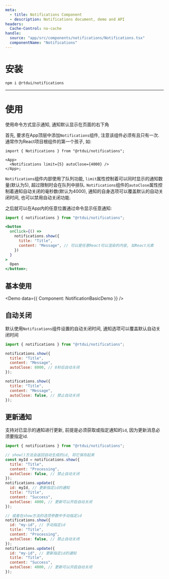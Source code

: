 ```yaml
---
meta:
  - title: Notifications Component
  - description: Notifications document, demo and API
headers:
  Cache-Control: no-cache
handle:
  source: "app/src/components/notifications/Notifications.tsx"
  componentName: "Notifications"
---
```



# 安装

```sh
npm i @rtdui/notifications
```

---

# 使用

使用命令方式显示通知, 通知默认显示在页面的右下角

首先, 要求在App顶层中添加`Notifications`组件, 注意该组件必须有且只有一次. 通常作为React项目根组件的第一个孩子, 如:

```tsx
import { Notifications } from "@rtdui/notifications";

<App>
  <Notifications limit={5} autoClose={4000} />
</App>;
```

`Notifications`组件内部使用了队列功能, `limit`属性控制着可以同时显示的通知数量(默认为5), 超过限制时会在队列中排队.
`Notifications`组件的`autoClose`属性控制着通知自动关闭的毫秒数(默认为4000), 通知的自身选项可以覆盖默认的自动关闭时间, 也可以禁用自动关闭功能.

之后就可以在App内的任意位置通过命令显示任意通知:

```jsx
import { notifications } from "@rtdui/notifications";

<button
  onClick={() =>
    notifications.show({
      title: "Title",
      content: "Message", // 可以是任意React可以渲染的内容, 如React元素
    })
  }
>
  Open
</button>;
```

## 基本使用

<Demo data={{ Component: NotificationBasicDemo }} />

## 自动关闭

默认使用`Notifications`组件设置的自动关闭时间, 通知选项可以覆盖默认自动关闭时间

```jsx
import { notifications } from "@rtdui/notifications";

notifications.show({
  title: "Title",
  content: "Message",
  autoClose: 8000, // 8秒后自动关闭
});

notifications.show({
  title: "Title",
  content: "Message",
  autoClose: false, // 禁止自动关闭
});
```

## 更新通知

支持对已显示的通知进行更新, 前提是必须获取或指定通知的`id`, 因为更新消息必须要指定id.

```jsx
import { notifications } from "@rtdui/notifications";

// show()方法会返回自动生成的id, 将它保存起来
const myId = notifications.show({
  title: "Title",
  content: "Processing",
  autoClose: false, // 禁止自动关闭
});
notifications.update({
  id: myId, // 更新指定id的通知
  title: "Title",
  content: "Success",
  autoClose: 4000, // 更新可以开启自动关闭
});

// 或者在show方法的选项参数中手动指定id
notifications.show({
  id: "my-id", // 手动指定id
  title: "Title",
  content: "Processing",
  autoClose: false, // 禁止自动关闭
});
notifications.update({
  id: "my-id", // 更新指定id的通知
  title: "Title",
  content: "Success",
  autoClose: 4000, // 更新可以开启自动关闭
});
```

